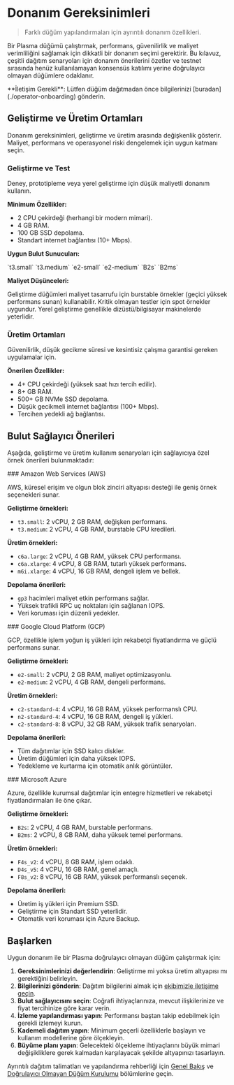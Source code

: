 # Donanım Gereksinimleri

> Farklı düğüm yapılandırmaları için ayrıntılı donanım özellikleri.

Bir Plasma düğümü çalıştırmak, performans, güvenilirlik ve maliyet verimliliğini sağlamak için dikkatli bir donanım seçimi gerektirir. Bu kılavuz, çeşitli dağıtım senaryoları için donanım önerilerini özetler ve testnet sırasında henüz kullanılamayan konsensüs katılımı yerine doğrulayıcı olmayan düğümlere odaklanır.

<Warning>
  **İletişim Gerekli**: Lütfen düğüm dağıtmadan önce bilgilerinizi [buradan](./operator-onboarding) gönderin.
</Warning>

## Geliştirme ve Üretim Ortamları

Donanım gereksinimleri, geliştirme ve üretim arasında değişkenlik gösterir. Maliyet, performans ve operasyonel riski dengelemek için uygun katmanı seçin.

### Geliştirme ve Test

Deney, prototipleme veya yerel geliştirme için düşük maliyetli donanım kullanın.

**Minimum Özellikler:**

* 2 CPU çekirdeği (herhangi bir modern mimari).
* 4 GB RAM.
* 100 GB SSD depolama.
* Standart internet bağlantısı (10+ Mbps).

**Uygun Bulut Sunucuları:**

<Columns cols={3}>
  <Card title="Amazon Web Services" icon="amazon">
    `t3.small`  
    `t3.medium`
  </Card>

  <Card title="Google Cloud Products" icon="google">
    `e2-small`  
    `e2-medium`
  </Card>

  <Card title="Microsoft Azure" icon="microsoft">
    `B2s`  
    `B2ms`
  </Card>
</Columns>

**Maliyet Düşünceleri:**

<Note>
  Geliştirme düğümleri maliyet tasarrufu için burstable örnekler (geçici yüksek performans sunan) kullanabilir. Kritik olmayan testler için spot örnekler uygundur. Yerel geliştirme genellikle dizüstü/bilgisayar makinelerde yeterlidir.
</Note>

### Üretim Ortamları

Güvenilirlik, düşük gecikme süresi ve kesintisiz çalışma garantisi gereken uygulamalar için.

**Önerilen Özellikler:**

* 4+ CPU çekirdeği (yüksek saat hızı tercih edilir).
* 8+ GB RAM.
* 500+ GB NVMe SSD depolama.
* Düşük gecikmeli internet bağlantısı (100+ Mbps).
* Tercihen yedekli ağ bağlantısı.

## Bulut Sağlayıcı Önerileri

Aşağıda, geliştirme ve üretim kullanım senaryoları için sağlayıcıya özel örnek önerileri bulunmaktadır:

<Card icon="AWS">
  ### Amazon Web Services (AWS)

  AWS, küresel erişim ve olgun blok zinciri altyapısı desteği ile geniş örnek seçenekleri sunar.

  **Geliştirme örnekleri:**

  * `t3.small`: 2 vCPU, 2 GB RAM, değişken performans.
  * `t3.medium`: 2 vCPU, 4 GB RAM, burstable CPU kredileri.

  **Üretim örnekleri:**

  * `c6a.large`: 2 vCPU, 4 GB RAM, yüksek CPU performansı.
  * `c6a.xlarge`: 4 vCPU, 8 GB RAM, tutarlı yüksek performans.
  * `m6i.xlarge`: 4 vCPU, 16 GB RAM, dengeli işlem ve bellek.

  **Depolama önerileri:**

  * `gp3` hacimleri maliyet etkin performans sağlar.
  * Yüksek trafikli RPC uç noktaları için sağlanan IOPS.
  * Veri koruması için düzenli yedekler.
</Card>

<Card icon="Google">
  ### Google Cloud Platform (GCP)

  GCP, özellikle işlem yoğun iş yükleri için rekabetçi fiyatlandırma ve güçlü performans sunar.

  **Geliştirme örnekleri:**

  * `e2-small`: 2 vCPU, 2 GB RAM, maliyet optimizasyonlu.
  * `e2-medium`: 2 vCPU, 4 GB RAM, dengeli performans.

  **Üretim örnekleri:**

  * `c2-standard-4`: 4 vCPU, 16 GB RAM, yüksek performanslı CPU.
  * `n2-standard-4`: 4 vCPU, 16 GB RAM, dengeli iş yükleri.
  * `c2-standard-8`: 8 vCPU, 32 GB RAM, yüksek trafik senaryoları.

  **Depolama önerileri:**

  * Tüm dağıtımlar için SSD kalıcı diskler.
  * Üretim düğümleri için daha yüksek IOPS.
  * Yedekleme ve kurtarma için otomatik anlık görüntüler.
</Card>

<Card icon="Microsoft">
  ### Microsoft Azure

  Azure, özellikle kurumsal dağıtımlar için entegre hizmetleri ve rekabetçi fiyatlandırmaları ile öne çıkar.

  **Geliştirme örnekleri:**

  * `B2s`: 2 vCPU, 4 GB RAM, burstable performans.
  * `B2ms`: 2 vCPU, 8 GB RAM, daha yüksek temel performans.

  **Üretim örnekleri:**

  * `F4s_v2`: 4 vCPU, 8 GB RAM, işlem odaklı.
  * `D4s_v5`: 4 vCPU, 16 GB RAM, genel amaçlı.
  * `F8s_v2`: 8 vCPU, 16 GB RAM, yüksek performanslı seçenek.

  **Depolama önerileri:**

  * Üretim iş yükleri için Premium SSD.
  * Geliştirme için Standart SSD yeterlidir.
  * Otomatik veri koruması için Azure Backup.
</Card>

## Başlarken

Uygun donanım ile bir Plasma doğrulayıcı olmayan düğüm çalıştırmak için:

1. **Gereksinimlerinizi değerlendirin**: Geliştirme mi yoksa üretim altyapısı mı gerektiğini belirleyin.
2. **Bilgilerinizi gönderin**: Dağıtım bilgilerini almak için [ekibimizle iletişime geçin](./operator-onboarding).
3. **Bulut sağlayıcısını seçin**: Coğrafi ihtiyaçlarınıza, mevcut ilişkilerinize ve fiyat tercihinize göre karar verin.
4. **İzleme yapılandırması yapın**: Performansı baştan takip edebilmek için gerekli izlemeyi kurun.
5. **Kademeli dağıtım yapın**: Minimum geçerli özelliklerle başlayın ve kullanım modellerine göre ölçekleyin.
6. **Büyüme planı yapın**: Gelecekteki ölçekleme ihtiyaçlarını büyük mimari değişikliklere gerek kalmadan karşılayacak şekilde altyapınızı tasarlayın.

Ayrıntılı dağıtım talimatları ve yapılandırma rehberliği için [Genel Bakış](../setup-and-configuration/overview) ve [Doğrulayıcı Olmayan Düğüm Kurulumu](./non-validator-node-setup) bölümlerine geçin.
